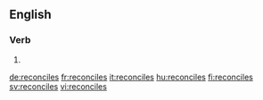 ==English==

===Verb===
{{head|en|verb form}}

# {{en-third-person singular of|reconcile}}

[[de:reconciles]]
[[fr:reconciles]]
[[it:reconciles]]
[[hu:reconciles]]
[[fi:reconciles]]
[[sv:reconciles]]
[[vi:reconciles]]